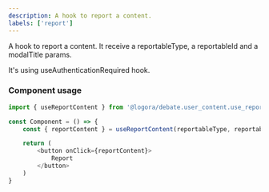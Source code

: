 ```yaml
---
description: A hook to report a content.
labels: ['report']
---
```


A hook to report a content. It receive a reportableType, a reportableId and a modalTitle params.

It's using useAuthenticationRequired hook.

### Component usage
```js
import { useReportContent } from '@logora/debate.user_content.use_report_content';
```
```js
const Component = () => {
    const { reportContent } = useReportContent(reportableType, reportableId, modalTitle);

	return (
        <button onClick={reportContent}>
            Report
        </button>
    )
}
```